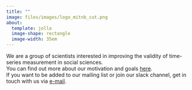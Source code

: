 ```yaml
---
title: ""
image: files/images/logo_mitnb_cut.png
about: 
  template: jolla
  image-shape: rectangle
  image-width: 35em
---
```


</center>
<p> We are a group of scientists interested in improving the validity of time-series measurement in social sciences. <br>
You can find out more about our motivation and goals [here](about/index.qmd). <br>
If you want to be added to our mailing list or join our slack channel, get in touch with us via [e-mail](mailto:D.F.Maciejewski@tilburguniversity.edu). <p> 

</center>
<!-- Things to list here: -->

<!-- -   Explain homepage content briefly. -->
<!-- -   If you want to get in touch, please do so below. -->
<!-- -   Mention Slack somewhere - not sure how people could join, probably email to Laura? -->

<!-- Sign up for our mailing list here:  -->

<!-- ```{=html} -->
<!-- <div id="mc_embed_shell"> -->
<!--       <link href="//cdn-images.mailchimp.com/embedcode/classic-061523.css" rel="stylesheet" type="text/css"> -->
<!--   <style type="text/css"> -->
<!--         #mc_embed_signup{background:#fff; false;clear:left; font:14px Helvetica,Arial,sans-serif; width: 600px;} -->
<!--         /* Add your own Mailchimp form style overrides in your site stylesheet or in this style block. -->
<!--            We recommend moving this block and the preceding CSS link to the HEAD of your HTML file. */ -->
<!-- </style><style type="text/css"> -->
<!--         #mc-embedded-subscribe-form input[type=checkbox]{display: inline; width: auto;margin-right: 10px;} -->
<!-- #mergeRow-gdpr {margin-top: 20px;} -->
<!-- #mergeRow-gdpr fieldset label {font-weight: normal;} -->
<!-- #mc-embedded-subscribe-form .mc_fieldset{border:none;min-height: 0px;padding-bottom:0px;} -->
<!-- </style> -->
<!-- <div id="mc_embed_signup"> -->
<!--     <form action="https://gmail.us14.list-manage.com/subscribe/post?u=126bdde2c6ee544e51dcc861e&amp;id=2be87653f7&amp;v_id=3086&amp;f_id=00f1aee0f0" method="post" id="mc-embedded-subscribe-form" name="mc-embedded-subscribe-form" class="validate" target="_blank"> -->
<!--         <div id="mc_embed_signup_scroll"><h2>Subscribe</h2> -->
<!--             <div class="indicates-required"><span class="asterisk">*</span> indicates required</div> -->
<!--             <div class="mc-field-group"><label for="mce-EMAIL">Email Address <span class="asterisk">*</span></label><input type="email" name="EMAIL" class="required email" id="mce-EMAIL" required="" value=""></div><div class="mc-field-group"><label for="mce-FNAME">First Name <span class="asterisk">*</span></label><input type="text" name="FNAME" class="required text" id="mce-FNAME" required="" value=""></div><div class="mc-field-group"><label for="mce-LNAME">Last Name <span class="asterisk">*</span></label><input type="text" name="LNAME" class="required text" id="mce-LNAME" required="" value=""></div><div id="mergeRow-gdpr" class="mergeRow gdpr-mergeRow content__gdprBlock mc-field-group"><div class="content__gdpr"><label>Marketing Permissions</label><p>We take your data seriously! Please select all the ways you would like to hear from MITNB:</p><fieldset class="mc_fieldset gdprRequired mc-field-group" name="interestgroup_field"><label class="checkbox subfield" for="gdpr134981"><input type="checkbox" id="gdpr_134981" name="gdpr[134981]" class="gdpr" value="Y"><span>Newsletter</span></label><label class="checkbox subfield" for="gdpr134985"><input type="checkbox" id="gdpr_134985" name="gdpr[134985]" class="gdpr" value="Y"><span>New publications</span></label><label class="checkbox subfield" for="gdpr134989"><input type="checkbox" id="gdpr_134989" name="gdpr[134989]" class="gdpr" value="Y"><span>Events (in the future)</span></label></fieldset><p>You can unsubscribe at any time by clicking the link in the footer of our emails!</p></div><div class="content__gdprLegal"><p>We use Mailchimp as our marketing platform. By clicking below to subscribe, you acknowledge that your information will be transferred to Mailchimp for processing. <a href="https://mailchimp.com/legal/terms">Learn more</a> about Mailchimp's privacy practices.</p></div></div> -->
<!--         <div id="mce-responses" class="clear foot"> -->
<!--             <div class="response" id="mce-error-response" style="display: none;"></div> -->
<!--             <div class="response" id="mce-success-response" style="display: none;"></div> -->
<!--         </div> -->
<!--     <div style="position: absolute; left: -5000px;" aria-hidden="true"> -->
<!--         /* real people should not fill this in and expect good things - do not remove this or risk form bot signups */ -->
<!--         <input type="text" name="b_126bdde2c6ee544e51dcc861e_2be87653f7" tabindex="-1" value=""> -->
<!--     </div> -->
<!--         <div class="optionalParent"> -->
<!--             <div class="clear foot"> -->
<!--                 <input type="submit" name="subscribe" id="mc-embedded-subscribe" class="button" value="Subscribe"> -->
<!--                 <p style="margin: 0px auto;"><a href="http://eepurl.com/ixCq7w" title="Mailchimp - email marketing made easy and fun"><span style="display: inline-block; background-color: transparent; border-radius: 4px;"><img class="refferal_badge" src="https://digitalasset.intuit.com/render/content/dam/intuit/mc-fe/en_us/images/intuit-mc-rewards-text-dark.svg" alt="Intuit Mailchimp" style="width: 220px; height: 40px; display: flex; padding: 2px 0px; justify-content: center; align-items: center;"></span></a></p> -->
<!--             </div> -->
<!--         </div> -->
<!--     </div> -->
<!-- </form> -->
<!-- </div> -->
<!-- <script type="text/javascript" src="//s3.amazonaws.com/downloads.mailchimp.com/js/mc-validate.js"></script><script type="text/javascript">(function($) {window.fnames = new Array(); window.ftypes = new Array();fnames[0]='EMAIL';ftypes[0]='email';fnames[1]='FNAME';ftypes[1]='text';fnames[2]='LNAME';ftypes[2]='text';fnames[3]='ADDRESS';ftypes[3]='address';fnames[4]='PHONE';ftypes[4]='phone';fnames[5]='BIRTHDAY';ftypes[5]='birthday';fnames[6]='MMERGE6';ftypes[6]='text';fnames[7]='MMERGE7';ftypes[7]='dropdown';fnames[8]='MMERGE8';ftypes[8]='text';}(jQuery));var $mcj = jQuery.noConflict(true);</script></div> -->
<!-- ``` -->
